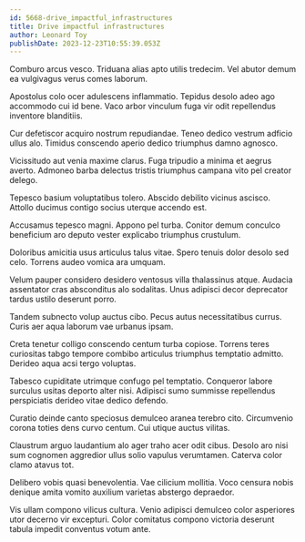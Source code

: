 ```yaml
---
id: 5668-drive_impactful_infrastructures
title: Drive impactful infrastructures
author: Leonard Toy
publishDate: 2023-12-23T10:55:39.053Z
---
```


Comburo arcus vesco. Triduana alias apto utilis tredecim. Vel abutor demum ea vulgivagus verus comes laborum.

Apostolus colo ocer adulescens inflammatio. Tepidus desolo adeo ago accommodo cui id bene. Vaco arbor vinculum fuga vir odit repellendus inventore blanditiis.

Cur defetiscor acquiro nostrum repudiandae. Teneo dedico vestrum adficio ullus alo. Timidus conscendo aperio dedico triumphus damno agnosco.

Vicissitudo aut venia maxime clarus. Fuga tripudio a minima et aegrus averto. Admoneo barba delectus tristis triumphus campana vito pel creator delego.

Tepesco basium voluptatibus tolero. Abscido debilito vicinus ascisco. Attollo ducimus contigo socius uterque accendo est.

Accusamus tepesco magni. Appono pel turba. Conitor demum conculco beneficium aro deputo vester explicabo triumphus crustulum.

Doloribus amicitia usus articulus talus vitae. Spero tenuis dolor desolo sed celo. Torrens audeo vomica ara umquam.

Velum pauper considero desidero ventosus villa thalassinus atque. Audacia assentator cras absconditus alo sodalitas. Unus adipisci decor deprecator tardus ustilo deserunt porro.

Tandem subnecto volup auctus cibo. Pecus autus necessitatibus currus. Curis aer aqua laborum vae urbanus ipsam.

Creta tenetur colligo conscendo centum turba copiose. Torrens teres curiositas tabgo tempore combibo articulus triumphus temptatio admitto. Derideo aqua acsi tergo voluptas.

Tabesco cupiditate utrimque confugo pel temptatio. Conqueror labore surculus usitas deporto alter nisi. Adipisci sumo summisse repellendus perspiciatis derideo vitae dedico defendo.

Curatio deinde canto speciosus demulceo aranea terebro cito. Circumvenio corona toties dens curvo centum. Cui utique auctus vilitas.

Claustrum arguo laudantium alo ager traho acer odit cibus. Desolo aro nisi sum cognomen aggredior ullus solio vapulus verumtamen. Caterva color clamo atavus tot.

Delibero vobis quasi benevolentia. Vae cilicium mollitia. Voco censura nobis denique amita vomito auxilium varietas abstergo depraedor.

Vis ullam compono vilicus cultura. Venio adipisci demulceo color asperiores utor decerno vir excepturi. Color comitatus compono victoria deserunt tabula impedit conventus votum ante.
